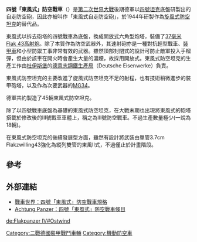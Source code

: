 {{Unreferenced|time=2017-05-02T16:12:30+00:00}}
{{noteTA
|G1=Military
|G2=Units
|G3=地名
}}
{{Infobox Weapon|is_vehicle=yes
|         name=東風式防空坦克 [[File:Flag_of_German_Reich_(1935–1945).svg|30px]]<br>Flakpanzer IV Ostwind
|        image=Image:Munster Flakpanzer Ostwind Modell (dark1).jpg
|   image_size=300px
|      caption=東風式防空坦克的模型
|origin=[[File:Flag_of_German_Reich_(1935–1945).svg|30px]] [[納粹德國|納粹德國]]
|type=[[自走防空砲|自走防空砲]]
|         crew=5 （坦克長、火炮手、裝填手、駕駛員、通訊員兼任機槍手）
|       number= 43 - 45
|production_date= 1944
|       length= 5.92米
|        width= 2.95米
|       height= 3米
|       weight= 25 噸
|       armour= 10 - 80 毫米
|      primary_armament=1x [[3.7厘米_Flak_18/36/37/43_高射炮|37毫米 Flak 43高射炮]]<br>1,000發
|    secondary_armament=1× 7.92毫米 [[MG_34|MG 34]]<br> 1,350發
|       engine=12缸[[梅巴赫|梅巴赫]] HL 120 TRM 
| engine_power= 300 PS（300匹[[馬力|馬力]]）（221千瓦）
|   suspension= 鋼板彈簧
|   speed=38公里每小時
|     pw_ratio= 12 PS/噸
|        vehicle_range=200公里
}}

'''四號「東風式」防空戰車'''（{{lang-de|'''Flakpanzer IV Ostwind'''}}）是[[第二次世界大戰|第二次世界大戰]]後期德軍以[[四號坦克|四號坦克]]底盤研製出的自走防空砲，因此亦被叫作「東風式自走防空砲」，於1944年研製作為[[旋風式防空坦克|旋風式防空坦克]]的替代品。

東風式以拆去砲塔的四號戰車為底盤，換成開放式六角型炮塔，裝備了[[3.7厘米_Flak_18/36/37/43_高射炮|37毫米 Flak 43高射炮]]。除了本質作為防空武器外，其速射砲亦是一種對抗輕型戰車、[[裝甲車|裝甲車]]和小型防禦工事非常有效的武器。雖然頂部封閉式的設計可防止敵軍投入手榴彈，但由於該車在開火時會產生大量的濃煙，故採用開放式。東風式防空坦克的生產工作由[[杜伊斯堡|杜伊斯堡]]的[[德意志鋼鐵生產局|德意志鋼鐵生產局]]（Deutsche Eisenwerke）負責。

東風式防空坦克的主要改進了旋風式防空坦克不足的射程，也有技術稍微進步的裝甲砲塔，以及作為次要武器的[[MG34|MG34]]。

德軍共約製造了45輛東風式防空坦克。

除了以四號戰車底盤為基礎的東風式防空坦克，在大戰末期也出現將東風式的砲塔搭載於修改後的III號戰車車體上，稱之為III號防空戰車。不過生產數量極少(一說為18輛)。

在東風式防空坦克的後續發展型方面，雖然有設計將武裝由單管3.7cm Flakzwilling43強化為縱列雙管的東風II式，不過僅止於計畫階段。

==參考==
{{reflist}}

==外部連結==
* [http://www.panzerworld.net/flakpanzeriv.html 戰車世界：四號「東風式」防空戰車規格] {{WebCite|url=https://www.webcitation.org/65cHGjSck?url=http://www.panzerworld.net/flakpanzeriv.html |date=20120221111537 |dateformat=iso }}
* [http://www.achtungpanzer.com/flak4.htm Achtung Panzer：四號「東風式」防空戰車條目] {{Wayback|url=http://www.achtungpanzer.com/flak4.htm |date=20120716192737 }}

[[Category:二戰德國裝甲戰鬥車輛|Category:二戰德國裝甲戰鬥車輛]]
[[Category:機動防空車|Category:機動防空車]]

{{WWIIGERMANAFV}}

[[de:Flakpanzer_IV#Ostwind|de:Flakpanzer IV#Ostwind]]